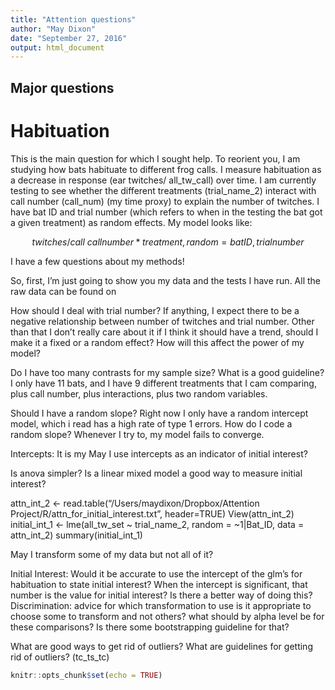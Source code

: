 ```yaml
---
title: "Attention questions"
author: "May Dixon"
date: "September 27, 2016"
output: html_document
---
```

## Major questions

# Habituation

   This is the main question for which I sought help. To reorient you, I am studying how bats habituate to different frog calls. I measure habituation as a decrease in response (ear twitches/ all_tw_call) over time. I am currently testing to see whether the different treatments (trial_name_2) interact with call number (call_num) (my time proxy) to explain the number of twitches. I have bat ID and trial number (which refers to when in the testing the bat got a given treatment) as random effects. My model looks like: 
   
   $$twitches/call ~ call number*treatment , random = batID, trial number$$  
   
   I have a few questions about my methods! 
  
  So, first, I'm just going to show you my data and the tests I have run. All the raw data can be found on 
   
How should I deal with trial number? 
If anything, I expect there to be a negative relationship between number of twitches and trial number. 
Other than that I don't really care about it
if I think it should have a trend, should I make it a fixed or a random effect? How will this affect the power of my model?



Do I have too many contrasts for my sample size? What is a good guideline? I only have 11 bats, and I have 9 different treatments that I cam comparing, plus call number, plus interactions, plus two random variables. 



Should I have a random slope? Right now I only have a random intercept model, which i read has a high rate of type 1 errors. How do I code a random slope? Whenever I try to, my model fails to converge. 

Intercepts: 
It is my 
May I use intercepts as an indicator of initial interest? 

Is anova simpler? 
Is a linear mixed model a good way to measure initial interest? 

attn_int_2 <- read.table("/Users/maydixon/Dropbox/Attention Project/R/attn_for_initial_interest.txt", header=TRUE)
View(attn_int_2)
initial_int_1 <-  lme(all_tw_set ~ trial_name_2, random = ~1|Bat_ID, data = attn_int_2)
summary(initial_int_1)

May I transform some of my data but not all of it? 

#######
Initial Interest: 
Would it be accurate to use the intercept of the glm's for habituation to state initial interest? When the intercept is significant, that number is the value for initial interest? 
Is there a better way of doing this? 
Discrimination: 
advice for which transformation to use
is it appropriate to choose some to transform and not others?
what should by alpha level be for these comparisons? Is there some bootstrapping guideline for that? 

What are good ways to get rid of outliers? What are guidelines for getting rid of outliers? (tc_ts_tc)
```r
knitr::opts_chunk$set(echo = TRUE)
```

